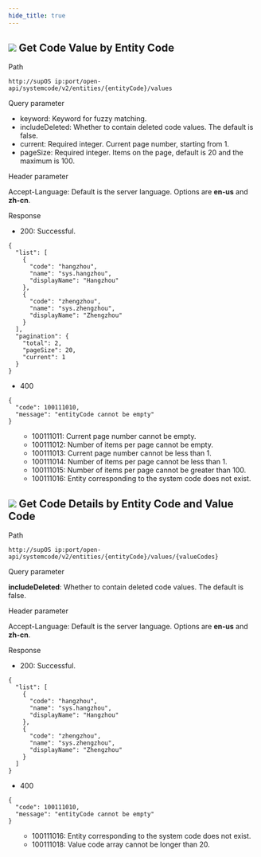 ```yaml
---
hide_title: true
---
```


<div className='div'>
<div className='title'>

## ![](https://wordpressfreezonex.oss-cn-hangzhou.aliyuncs.com/openAPI/4.png) Get Code Value by Entity Code


</div>
<div className='grid'>
<div className='leftCol'>Path</div>
<div className='rightCol'>

```
http://supOS ip:port/open-api/systemcode/v2/entities/{entityCode}/values
```

</div>
<div className='leftCol'>Query parameter</div>
<div className='rightCol'>

- keyword: Keyword for fuzzy matching.
- includeDeleted: Whether to contain deleted code values. The default is false.
- current: Required integer. Current page number, starting from 1.
- pageSize: Required integer. Items on the page, default is 20 and the maximum is 100.

</div>
<div className='leftCol'>Header parameter</div>
<div className='rightCol'>

Accept-Language: Default is the server language. Options are **en-us** and **zh-cn**.

</div>
<div className='leftCol'>Response</div>
<div className='rightCol'>

- 200: Successful.
```
{
  "list": [
    {
      "code": "hangzhou",
      "name": "sys.hangzhou",
      "displayName": "Hangzhou"
    },
    {
      "code": "zhengzhou",
      "name": "sys.zhengzhou",
      "displayName": "Zhengzhou"
    }
  ],
  "pagination": {
    "total": 2,
    "pageSize": 20,
    "current": 1
  }
}
```
- 400

```
{
  "code": 100111010,
  "message": "entityCode cannot be empty"
}
```

<ul>
<ul>
<li>100111011: Current page number cannot be empty.</li>
<li>100111012: Number of items per page cannot be empty.</li>
<li>100111013: Current page number cannot be less than 1.</li>
<li>100111014: Number of items per page cannot be less than 1.</li>
<li>100111015: Number of items per page cannot be greater than 100.</li>
<li>100111016: Entity corresponding to the system code does not exist.</li>
</ul>
</ul>

</div>
</div>
</div>

<div className='div'>
<div className='title'>

## ![](https://wordpressfreezonex.oss-cn-hangzhou.aliyuncs.com/openAPI/4.png) Get Code Details by Entity Code and Value Code


</div>
<div className='grid'>
<div className='leftCol'>Path</div>
<div className='rightCol'>

```
http://supOS ip:port/open-api/systemcode/v2/entities/{entityCode}/values/{valueCodes}
```

</div>
<div className='leftCol'>Query parameter</div>
<div className='rightCol'>

**includeDeleted**: Whether to contain deleted code values. The default is false.

</div>
<div className='leftCol'>Header parameter</div>
<div className='rightCol'>

Accept-Language: Default is the server language. Options are **en-us** and **zh-cn**.

</div>
<div className='leftCol'>Response</div>
<div className='rightCol'>

- 200: Successful.
```
{
  "list": [
    {
      "code": "hangzhou",
      "name": "sys.hangzhou",
      "displayName": "Hangzhou"
    },
    {
      "code": "zhengzhou",
      "name": "sys.zhengzhou",
      "displayName": "Zhengzhou"
    }
  ]
}
```
- 400

```
{
  "code": 100111010,
  "message": "entityCode cannot be empty"
}
```

<ul>
<ul>
<li>100111016: Entity corresponding to the system code does not exist.</li>
<li>100111018: Value code array cannot be longer than 20.</li>
</ul>
</ul>

</div>
</div>
</div>